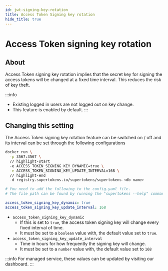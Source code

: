 ```yaml
---
id: jwt-signing-key-rotation
title: Access Token Signing key rotation
hide_title: true
---
```


<!-- COPY DOCS -->
<!-- ./session/common-customizations/sessions/jwt-signing-key-rotation.mdx -->


# Access Token signing key rotation

## About

Access Token signing key rotation implies that the secret key for signing the access tokens will be changed at a fixed time interval. This reduces the risk of key theft.

:::info
- Existing logged in users are not logged out on key change.
- This feature is enabled by default.
:::

## Changing this setting

The Access Token signing key rotation feature can be switched on / off and its interval can be set through the following configurations

<SelfHostedTabs>
<TabItem value="with-docker">

```bash
docker run \
  -p 3567:3567 \
  // highlight-start
  -e ACCESS_TOKEN_SIGNING_KEY_DYNAMIC=true \
  -e ACCESS_TOKEN_SIGNING_KEY_UPDATE_INTERVAL=168 \
  // highlight-end
  -d registry.supertokens.io/supertokens/supertokens-<db name>
```

</TabItem>

<TabItem value="without-docker">

```yaml
# You need to add the following to the config.yaml file.
# The file path can be found by running the "supertokens --help" command

access_token_signing_key_dynamic: true
access_token_signing_key_update_interval: 168

```
</TabItem>
</SelfHostedTabs>

- ``access_token_signing_key_dynamic``
  - If this is set to ``true``, the access token signing key will change every fixed interval of time.
  - It must be set to a ``boolean`` value with, the default value set to ``true``.
- ``access_token_signing_key_update_interval``
  - Time in hours for how frequently the signing key will change.
  - It must be set to a ``number`` value with, the default value set to ``168``

:::info
For managed service, these values can be updated by visiting our dashboard.
:::

